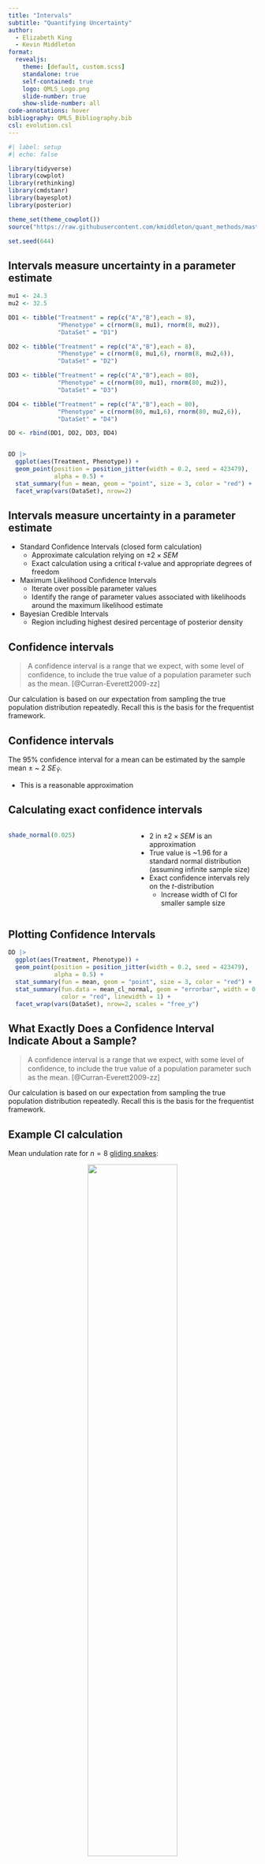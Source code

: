 ```yaml
---
title: "Intervals"
subtitle: "Quantifying Uncertainty"
author:
  - Elizabeth King
  - Kevin Middleton
format:
  revealjs:
    theme: [default, custom.scss]
    standalone: true
    self-contained: true
    logo: QMLS_Logo.png
    slide-number: true
    show-slide-number: all
code-annotations: hover
bibliography: QMLS_Bibliography.bib
csl: evolution.csl
---
```


```r
#| label: setup
#| echo: false

library(tidyverse)
library(cowplot)
library(rethinking)
library(cmdstanr)
library(bayesplot)
library(posterior)

theme_set(theme_cowplot())
source("https://raw.githubusercontent.com/kmiddleton/quant_methods/master/Lectures/Shade_Distributions.R")

set.seed(644)

```

## Intervals measure uncertainty in a parameter estimate

```r

mu1 <- 24.3
mu2 <- 32.5

DD1 <- tibble("Treatment" = rep(c("A","B"),each = 8),
              "Phenotype" = c(rnorm(8, mu1), rnorm(8, mu2)),
              "DataSet" = "D1")

DD2 <- tibble("Treatment" = rep(c("A","B"),each = 8),
              "Phenotype" = c(rnorm(8, mu1,6), rnorm(8, mu2,6)),
              "DataSet" = "D2")

DD3 <- tibble("Treatment" = rep(c("A","B"),each = 80),
              "Phenotype" = c(rnorm(80, mu1), rnorm(80, mu2)),
              "DataSet" = "D3")

DD4 <- tibble("Treatment" = rep(c("A","B"),each = 80),
              "Phenotype" = c(rnorm(80, mu1,6), rnorm(80, mu2,6)),
              "DataSet" = "D4")

DD <- rbind(DD1, DD2, DD3, DD4)


DD |>
  ggplot(aes(Treatment, Phenotype)) +
  geom_point(position = position_jitter(width = 0.2, seed = 423479),
             alpha = 0.5) +
  stat_summary(fun = mean, geom = "point", size = 3, color = "red") + 
  facet_wrap(vars(DataSet), nrow=2)


```


## Intervals measure uncertainty in a parameter estimate {.smaller}


- Standard Confidence Intervals (closed form calculation)  
    - Approximate calculation relying on $\pm 2 \times SEM$ 
    - Exact calculation using a critical *t*-value and appropriate degrees of freedom
- Maximum Likelihood Confidence Intervals
    - Iterate over possible parameter values 
    - Identify the range of parameter values associated with likelihoods around the maximum likelihood estimate
- Bayesian Credible Intervals
    - Region including highest desired percentage of posterior density

## Confidence intervals

> A confidence interval is a range that we expect, with some level of conﬁdence, to include the true value of a population parameter such as the mean. [@Curran-Everett2009-zz]

Our calculation is based on our expectation from sampling the true population distribution repeatedly. Recall this is the basis for the frequentist framework.

## Confidence intervals

The 95% confidence interval for a mean can be estimated by the sample mean ± ~ 2 \times $SE_{\bar{Y}}$.

- This is a reasonable approximation


## Calculating exact confidence intervals

:::: {.columns}

::: {.column width="50%"}

```r
shade_normal(0.025)
```

:::

::: {.column width="50%"}

- $2$ in $\pm 2 \times SEM$ is an approximation
- True value is ~1.96 for a standard normal distribution (assuming infinite sample size)
- Exact confidence intervals rely on the *t*-distribution
    - Increase width of CI for smaller sample size

:::

::::

## Plotting Confidence Intervals

```r

DD |>
  ggplot(aes(Treatment, Phenotype)) +
  geom_point(position = position_jitter(width = 0.2, seed = 423479),
             alpha = 0.5) +
  stat_summary(fun = mean, geom = "point", size = 3, color = "red") + 
  stat_summary(fun.data = mean_cl_normal, geom = "errorbar", width = 0.1,
               color = "red", linewidth = 1) +
  facet_wrap(vars(DataSet), nrow=2, scales = "free_y")

```

## What Exactly Does a Confidence Interval Indicate About a Sample?

> A confidence interval is a range that we expect, with some level of conﬁdence, to include the true value of a population parameter such as the mean. [@Curran-Everett2009-zz]

Our calculation is based on our expectation from sampling the true population distribution repeatedly. Recall this is the basis for the frequentist framework.

## Example CI calculation

Mean undulation rate for $n = 8$ [gliding snakes](http://www.flyingsnake.org/):

<center>
<img src="http://www.lazerhorse.org/wp-content/uploads/2015/01/Flying-Snake-Chrysopelea.jpg" width="60%" />
</center>

What is the mean undulation rate and ~95% CI for this sample of flying snakes?

## Example CI calculation

```r
#| echo: true

undulation_rate <- c(0.9, 1.2, 1.2, 1.3, 1.4, 1.4, 1.6, 2.0)

undulation_mean <- mean(undulation_rate)
undulation_SEM <- sd(undulation_rate) / sqrt(length(undulation_rate))

lower <- undulation_mean - 2 * undulation_SEM
upper <- undulation_mean + 2 * undulation_SEM

c(lower, undulation_mean, upper)

```


## Bayesian Credible Intervals

- Summarize the posterior distributions of Bayesian analyses
- Range of the most plausible parameter estimates given the data and the model
- XX% highest density interval
- XX% quantile


## MCMC sampling

- Most general way to do Bayesian inference
- No complicated integrals
- Requires time and computational power


## MCMC sampling

```r

undulation_rate <- c(0.9, 1.2, 1.2, 1.3, 1.4, 1.4, 1.6, 2.0)


fm <- ulam(
  alist(
    undulation_rate ~ dnorm(mu, sigma),
    mu ~ cauchy(0, 3),
    sigma ~ exponential(1)
  ),
  data = list(undulation_rate = undulation_rate),
  iter = 1e4,
  chains = 4
)
```


## MCMC sampling output

```r
rstan::traceplot(fm@stanfit, pars = c("mu", "sigma"))
```


## MCMC sampling

```r
post <- as.data.frame(extract.samples(fm)) %>% 
  mutate(Sample = 1:length(mu))

post %>% 
  slice(1:20) %>% 
  gather(variable, value, -Sample) %>% 
  ggplot(aes(Sample, value)) +
  geom_line(alpha = 0.25) +
  geom_point(size = 2) +
  facet_grid(variable ~ ., scales = "free") +
  labs(y = "Estimate")
```


## MCMC method

- Current position (has a likelihood)
- Propose a change (has a likelihood)
- Move to proposed values with probability proportional to their ratio
- "Bad" jumps are possible with some non-zero probability


## Current estimates

Sample 1:

```r
post[1, ]
rel_liks <- dnorm(undulation_rate, mean = post$mu[1],
                  sd = post$sigma[1], log = TRUE)
(current_ll <- sum(rel_liks))
```


## Proposed estimates

```r
mu_prop <- 1.37
sigma_prop <- 0.3
rel_liks <- dnorm(undulation_rate, mean = mu_prop,
                  sd = sigma_prop, log = TRUE)
(proposed_ll <- sum(rel_liks))
```

```r
exp(proposed_ll) / exp(current_ll)
```

Ratio > 1, so definitely move.

```r
current_ll <- proposed_ll
```


## Proposed estimates

```r
proposed_ll <- sum(dnorm(undulation_rate,
                         mean = 1.5, sd = 0.22,
                         log = TRUE))
exp(proposed_ll) / exp(current_ll)
```

Ratio < 1, so the probability of moving is equal the ratio (here ~10%).

- This allows moves to lower likelihood estimates (as long as the probability of moving is not too small).


## MCMC sampling

The samples will oscillate around the most probable estimates, in proportion to their probabilities.

```r
post <- as.data.frame(extract.samples(fm)) %>% 
  mutate(Sample = 1:length(mu))

post_long <- post %>% 
  slice(1:100) %>% 
  gather(variable, value, -Sample)

post_means <- post_long %>% 
  group_by(variable) %>% 
  summarize(param_mean = mean(value))

ggplot() +
  geom_line(data = post_long, aes(x = Sample, y = value), alpha = 0.25) +
  geom_point(data = post_long, aes(x = Sample, y = value), size = 2) +
  geom_hline(data = post_means,
             aes(yintercept = param_mean, color = variable),
             size = 2, alpha = 0.5) +
  scale_color_manual(values = c("darkblue", "darkred"), name = "Parameter") +
  facet_grid(variable ~ ., scales = "free") +
  labs(y = "Estimate")
```


## Bayesian credible intervals

Posterior distribution of mean undulation, given, the model (including priors) and data:

```r
p <- post %>% 
  select(mu) %>% 
  ggplot(aes(mu)) +
  geom_line(stat = "density") +
  labs(y = "Relative Likelihood")
p
```


## Bayesian credible intervals

95% Highest density interval is the most probable location for the mean (given the model and the data).

```r
(cred <- HPDI(post$mu, prob = 0.95))
p + 
  geom_vline(xintercept = cred, color = "coral", size = 1.5)
```


## Interpreting intervals

Frequentist interval: `r round(lower, 2)` -- `r round(upper, 2)`

- Future similar experiments and samples
- Does not indicate the probability of the parameter

Bayesian interval: `r round(cred[1], 2)` -- `r round(cred[2], 2)`

- These data and this model
- Relative probability within a region

## Example uses of intervals

```r

set.seed(3575575)

Alive <- rnorm(n = 150, mean = 24.5, sd = 2.6)
Dead <- rnorm(n = 30, mean = 22.0, sd = 2.7)
Group <- c(rep("Alive", 150),
           rep("Dead", 30))

HL <- tibble(Horn_Length = c(Alive, Dead),
             Group = factor(Group))

```
:::: {.columns}

::: {.column width="50%"}

![](https://i.imgur.com/EIfjPa0.jpg){fig-align="center" width=100%}

:::

::: {.column width="50%"}

```r
#| echo: true

summary(lm(Horn_Length ~ Group, 
           data = HL))

```

:::

::::

## Bayesian posterior regression lines

```r

set.seed(4)
n <- 30
X <- rnorm(n, mean = 10, sd = 1)
Y <- 2.3 * X + rnorm(n, mean = 1, sd = 1)
M <- data.frame(X, Y)

post <- read_rds("../data/bayes_model_OLS.rds")

post_samp <- as_draws_df(post) |>
  as_tibble() |> 
  sample_n(200)

ggplot() +
  geom_abline(data = post_samp, aes(intercept = theta_0, slope = theta_1),
              alpha = 0.2, color = "firebrick") +
  geom_point(data = M, aes(X, Y), size = 3, color = "navy")
```


## References

::: {#refs}
:::
